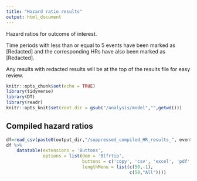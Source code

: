 ```yaml
---
title: "Hazard ratio results"
output: html_document
---
```

Hazard ratios for outcome of interest.

Time periods with less than or equal to 5 events have been marked as [Redacted] and the corresponding HRs have also been marked as [Redacted].

Any results with redacted results will be at the top of the results file for easy review.


```r
knitr::opts_chunk$set(echo = TRUE)
library(tidyverse)
library(DT)
library(readr)
knitr::opts_knit$set(root.dir = gsub("/analysis/model","",getwd()))
```

## Compiled hazard ratios

```r
df=read_csv(paste0(output_dir,"/suppressed_compiled_HR_results_", event_name,"_", cohort, ".csv"))
df %>%
    datatable(extensions = 'Buttons',
              options = list(dom = 'Blfrtip',
                             buttons = c('copy', 'csv', 'excel', 'pdf', 'print' ),
                             lengthMenu = list(c(50,-1),
                                               c(50,"All"))))
```


